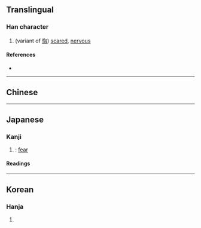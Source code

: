 {{character info}}
==Translingual==

===Han character===
{{Han char|rn=61|rad=心|as=04|sn=7|four=92070|canj=PUK,XPUK|ids=⿰忄凶}}

# (variant of [[恟]]) [[scared]], [[nervous]]

====References====
* {{Han ref|kx=0378.230|dkj=10392|dj=0706.230|hdz=42277.110|uh=5FF7|ud=24567|bh=CAE2|bd=51938}}

----

==Chinese==

{{zh-see|恟|v}}

----

==Japanese==

===Kanji===
{{ja-kanji|grade=|rs=心04}}

# {{alt form|ja|恟}}: [[fear]]

====Readings====
{{ja-readings
|goon=く
|kanon=きょう<きよう
|kun=おそ-れる
}}

----

==Korean==

===Hanja===
{{ko-hanja|hangeul=흉|eumhun=}}

# {{rfdef|ko|sort=心04}}